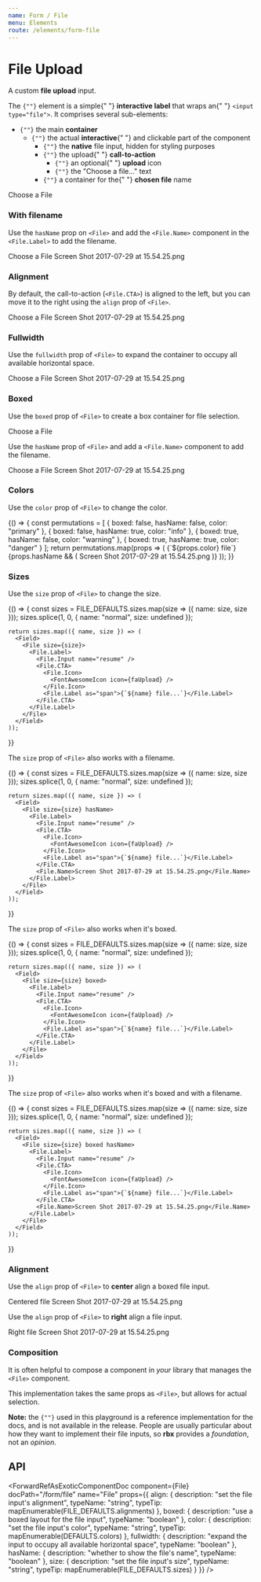 ```yaml
---
name: Form / File
menu: Elements
route: /elements/form-file
---
```




# File Upload

A custom **file upload** input.

<Content>
  <p>
    The <code>{"<File>"}</code> element is a simple{" "}
    <strong>interactive label</strong> that wraps an{" "}
    <code>&lt;input type="file"&gt;</code>. It comprises several sub-elements:
  </p>
  <ul>
    <li>
      <code>{"<File>"}</code> the main <strong>container</strong>
      <ul>
        <li>
          <code>{"<File.Label>"}</code> the actual <strong>interactive</strong>{" "}
          and clickable part of the component
          <ul>
            <li>
              <code>{"<File.Input>"}</code> the <strong>native</strong> file
              input, hidden for styling purposes
            </li>
            <li>
              <code>{"<File.CTA>"}</code> the upload{" "}
              <strong>call-to-action</strong>
              <ul>
                <li>
                  <code>{"<File.Icon>"}</code> an optional{" "}
                  <strong>upload</strong> icon
                </li>
                <li>
                  <code>{"<File.Label>"}</code> the "Choose a file…" text
                </li>
              </ul>
            </li>
            <li>
              <code>{"<File.Name>"}</code> a container for the{" "}
              <strong>chosen file</strong> name
            </li>
          </ul>
        </li>
      </ul>
    </li>
  </ul>
</Content>

<Playground>
  <File>
    <File.Label>
      <File.Input name="resume" />
      <File.CTA>
        <File.Icon>
          <FontAwesomeIcon icon={faUpload} />
        </File.Icon>
        <File.Label as="span">Choose a File</File.Label>
      </File.CTA>
    </File.Label>
  </File>
</Playground>

### With filename

Use the `hasName` prop on `<File>` and add the `<File.Name>` component in the `<File.Label>` to add the filename.

<Playground>
  <File hasName>
    <File.Label>
      <File.Input name="resume" />
      <File.CTA>
        <File.Icon>
          <FontAwesomeIcon icon={faUpload} />
        </File.Icon>
        <File.Label as="span">Choose a File</File.Label>
      </File.CTA>
      <File.Name>Screen Shot 2017-07-29 at 15.54.25.png</File.Name>
    </File.Label>
  </File>
</Playground>

### Alignment

By default, the call-to-action (`<File.CTA>`) is aligned to the left, but you can move it to the right using the `align` prop of `<File>`.

<Playground>
  <File hasName align="right">
    <File.Label>
      <File.Input name="resume" />
      <File.CTA>
        <File.Icon>
          <FontAwesomeIcon icon={faUpload} />
        </File.Icon>
        <File.Label as="span">Choose a File</File.Label>
      </File.CTA>
      <File.Name>Screen Shot 2017-07-29 at 15.54.25.png</File.Name>
    </File.Label>
  </File>
</Playground>

### Fullwidth

Use the `fullwidth` prop of `<File>` to expand the container to occupy all available horizontal space.

<Playground>
  <File hasName fullwidth>
    <File.Label>
      <File.Input name="resume" />
      <File.CTA>
        <File.Icon>
          <FontAwesomeIcon icon={faUpload} />
        </File.Icon>
        <File.Label as="span">Choose a File</File.Label>
      </File.CTA>
      <File.Name>Screen Shot 2017-07-29 at 15.54.25.png</File.Name>
    </File.Label>
  </File>
</Playground>

### Boxed

Use the `boxed` prop of `<File>` to create a box container for file selection.

<Playground>
  <File boxed>
    <File.Label>
      <File.Input name="resume" />
      <File.CTA>
        <File.Icon>
          <FontAwesomeIcon icon={faUpload} />
        </File.Icon>
        <File.Label as="span">Choose a File</File.Label>
      </File.CTA>
    </File.Label>
  </File>
</Playground>

Use the `hasName` prop of `<File>` and add a `<File.Name>` component to add the filename.

<Playground>
  <File hasName boxed>
    <File.Label>
      <File.Input name="resume" />
      <File.CTA>
        <File.Icon>
          <FontAwesomeIcon icon={faUpload} />
        </File.Icon>
        <File.Label as="span">Choose a File</File.Label>
      </File.CTA>
      <File.Name>Screen Shot 2017-07-29 at 15.54.25.png</File.Name>
    </File.Label>
  </File>
</Playground>

### Colors

Use the `color` prop of `<File>` to change the color.

<Playground>
  {() => {
    const permutations = [
      { boxed: false, hasName: false, color: "primary" },
      { boxed: false, hasName: true, color: "info" },
      { boxed: true, hasName: false, color: "warning" },
      { boxed: true, hasName: true, color: "danger" }
    ];
    return permutations.map(props => (
      <Field>
        <File {...props}>
          <File.Label>
            <File.Input name="resume" />
            <File.CTA>
              <File.Icon>
                <FontAwesomeIcon icon={faUpload} />
              </File.Icon>
              <File.Label as="span">{`${props.color} file`}</File.Label>
            </File.CTA>
            {props.hasName && (
              <File.Name>Screen Shot 2017-07-29 at 15.54.25.png</File.Name>
            )}
          </File.Label>
        </File>
      </Field>
    ));
  }}
</Playground>

### Sizes

Use the `size` prop of `<File>` to change the size.

<Playground>
  {() => {
    const sizes = FILE_DEFAULTS.sizes.map(size => ({ name: size, size }));
    sizes.splice(1, 0, { name: "normal", size: undefined });

    return sizes.map(({ name, size }) => (
      <Field>
        <File size={size}>
          <File.Label>
            <File.Input name="resume" />
            <File.CTA>
              <File.Icon>
                <FontAwesomeIcon icon={faUpload} />
              </File.Icon>
              <File.Label as="span">{`${name} file...`}</File.Label>
            </File.CTA>
          </File.Label>
        </File>
      </Field>
    ));

}}

</Playground>

The `size` prop of `<File>` also works with a filename.

<Playground>
  {() => {
    const sizes = FILE_DEFAULTS.sizes.map(size => ({ name: size, size }));
    sizes.splice(1, 0, { name: "normal", size: undefined });

    return sizes.map(({ name, size }) => (
      <Field>
        <File size={size} hasName>
          <File.Label>
            <File.Input name="resume" />
            <File.CTA>
              <File.Icon>
                <FontAwesomeIcon icon={faUpload} />
              </File.Icon>
              <File.Label as="span">{`${name} file...`}</File.Label>
            </File.CTA>
            <File.Name>Screen Shot 2017-07-29 at 15.54.25.png</File.Name>
          </File.Label>
        </File>
      </Field>
    ));

}}

</Playground>

The `size` prop of `<File>` also works when it's boxed.

<Playground>
  {() => {
    const sizes = FILE_DEFAULTS.sizes.map(size => ({ name: size, size }));
    sizes.splice(1, 0, { name: "normal", size: undefined });

    return sizes.map(({ name, size }) => (
      <Field>
        <File size={size} boxed>
          <File.Label>
            <File.Input name="resume" />
            <File.CTA>
              <File.Icon>
                <FontAwesomeIcon icon={faUpload} />
              </File.Icon>
              <File.Label as="span">{`${name} file...`}</File.Label>
            </File.CTA>
          </File.Label>
        </File>
      </Field>
    ));

}}

</Playground>

The `size` prop of `<File>` also works when it's boxed and with a filename.

<Playground>
  {() => {
    const sizes = FILE_DEFAULTS.sizes.map(size => ({ name: size, size }));
    sizes.splice(1, 0, { name: "normal", size: undefined });

    return sizes.map(({ name, size }) => (
      <Field>
        <File size={size} boxed hasName>
          <File.Label>
            <File.Input name="resume" />
            <File.CTA>
              <File.Icon>
                <FontAwesomeIcon icon={faUpload} />
              </File.Icon>
              <File.Label as="span">{`${name} file...`}</File.Label>
            </File.CTA>
            <File.Name>Screen Shot 2017-07-29 at 15.54.25.png</File.Name>
          </File.Label>
        </File>
      </Field>
    ));

}}

</Playground>

### Alignment

Use the `align` prop of `<File>` to **center** align a boxed file input.

<Playground>
  <Field>
    <File align="centered" hasName boxed color="success">
      <File.Label>
        <File.Input name="resume" />
        <File.CTA>
          <File.Icon>
            <FontAwesomeIcon icon={faUpload} />
          </File.Icon>
          <File.Label as="span">Centered file</File.Label>
        </File.CTA>
        <File.Name>Screen Shot 2017-07-29 at 15.54.25.png</File.Name>
      </File.Label>
    </File>
  </Field>
</Playground>

Use the `align` prop of `<File>` to **right** align a file input.

<Playground>
  <Field>
    <File align="right" hasName color="info">
      <File.Label>
        <File.Input name="resume" />
        <File.CTA>
          <File.Icon>
            <FontAwesomeIcon icon={faUpload} />
          </File.Icon>
          <File.Label as="span">Right file</File.Label>
        </File.CTA>
        <File.Name>Screen Shot 2017-07-29 at 15.54.25.png</File.Name>
      </File.Label>
    </File>
  </Field>
</Playground>

### Composition

It is often helpful to compose a component in _your_ library that manages the `<File>` component.

This implementation takes the same props as `<File>`, but allows for actual selection.

<Playground>
  <SimpleFileManager name="resume" hasName />
</Playground>

<Notification color="warning">
  <strong>Note:</strong> the <code>{"<SimpleFileManager>"}</code> used in this
  playground is a reference implementation for the docs, and is not available in
  the release. People are usually particular about how they want to implement
  their file inputs, so <strong>rbx</strong> provides a <em>foundation</em>, not
  an <em>opinion</em>.
</Notification>

## API

<ForwardRefAsExoticComponentDoc
  component={File}
  docPath="/form/file"
  name="File"
  props={{
    align: {
      description: "set the file input's alignment",
      typeName: "string",
      typeTip: mapEnumerable(FILE_DEFAULTS.alignments)
    },
    boxed: {
      description: "use a boxed layout for the file input",
      typeName: "boolean"
    },
    color: {
      description: "set the file input's color",
      typeName: "string",
      typeTip: mapEnumerable(DEFAULTS.colors)
    },
    fullwidth: {
      description: "expand the input to occupy all available horizontal space",
      typeName: "boolean"
    },
    hasName: {
      description: "whether to show the file's name",
      typeName: "boolean"
    },
    size: {
      description: "set the file input's size",
      typeName: "string",
      typeTip: mapEnumerable(FILE_DEFAULTS.sizes)
    }
  }}
/>

<ForwardRefAsExoticComponentDoc
  component={File.CTA}
  docPath="/form/file"
  name="File.CTA"
/>

<ForwardRefAsExoticComponentDoc
  component={File.Icon}
  docPath="/form/file"
  name="File.Icon"
/>

<ForwardRefAsExoticComponentDoc
  component={File.Input}
  docPath="/form/file"
  name="File.Input"
/>

<ForwardRefAsExoticComponentDoc
  component={File.Label}
  docPath="/form/file"
  name="File.Label"
/>

<ForwardRefAsExoticComponentDoc
  component={File.Name}
  docPath="/form/file"
  name="File.Name"
/>
